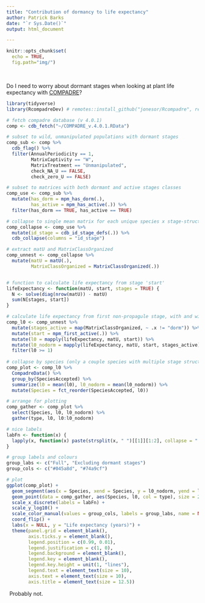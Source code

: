 ```yaml
---
title: "Contribution of dormancy to life expectancy"
author: Patrick Barks
date: "`r Sys.Date()`"
output: html_document

---
```


```r
knitr::opts_chunk$set(
  echo = TRUE,
  fig.path="img/")
```

&nbsp;

Do I need to worry about dormant stages when looking at plant life expectancy with [COMPADRE](https://www.compadre-db.org/)?

```r
library(tidyverse)
library(RcompadreDev) # remotes::install_github("jonesor/Rcompadre", ref = "devel")
```

```r
# fetch compadre database (v 4.0.1)
comp <- cdb_fetch("~/COMPADRE_v.4.0.1.RData")

# subset to wild, unmanipulated populations with dormant stages
comp_sub <- comp %>% 
  cdb_flag() %>% 
  filter(AnnualPeriodicity == 1,
         MatrixCaptivity == "W",
         MatrixTreatment == "Unmanipulated",
         check_NA_U == FALSE,
         check_zero_U == FALSE)

# subset to matrices with both dormant and active stages classes
comp_use <- comp_sub %>% 
  mutate(has_dorm = mpm_has_dorm(.),
         has_active = mpm_has_active(.)) %>% 
  filter(has_dorm == TRUE, has_active == TRUE)

# collapse to single mean matrix for each unique species x stage-structure
comp_collapse <- comp_use %>% 
  mutate(id_stage = cdb_id_stage_defs(.)) %>% 
  cdb_collapse(columns = "id_stage")

# extract matU and MatrixClassOrganized
comp_unnest <- comp_collapse %>% 
  mutate(matU = matU(.),
         MatrixClassOrganized = MatrixClassOrganized(.))


# function to calculate life expectancy from stage 'start'
lifeExpectancy <- function(matU, start, stages = TRUE) {
  N <- solve(diag(nrow(matU)) - matU)
  sum(N[stages, start])
}

# calculate life expectancy from first non-propagule stage, with and without dormancy
comp_l0 <- comp_unnest %>% 
  mutate(stages_active = map(MatrixClassOrganized, ~ .x != "dorm")) %>% 
  mutate(start = mpm_first_active(.)) %>% 
  mutate(l0 = mapply(lifeExpectancy, matU, start)) %>%
  mutate(l0_nodorm = mapply(lifeExpectancy, matU, start, stages_active)) %>% 
  filter(l0 >= 1)
  
# collapse by species (only a couple species with multiple stage structures)
comp_plot <- comp_l0 %>%
  CompadreData() %>% 
  group_by(SpeciesAccepted) %>% 
  summarize(l0 = mean(l0), l0_nodorm = mean(l0_nodorm)) %>% 
  mutate(Species = fct_reorder(SpeciesAccepted, l0))

# arrange for plotting
comp_gather <- comp_plot %>% 
  select(Species, l0, l0_nodorm) %>% 
  gather(type, l0, l0:l0_nodorm)

# nice labels
labFn <- function(x) {
  lapply(x, function(x) paste(strsplit(x, " ")[[1]][1:2], collapse = " "))
}

# group labels and colours
group_labs <- c("Full", "Excluding dormant stages")
group_cols <- c("#045a8d", "#74a9cf")

# plot
ggplot(comp_plot) +
  geom_segment(aes(x = Species, xend = Species, y = l0_nodorm, yend = l0), size = 0.3) +
  geom_point(data = comp_gather, aes(Species, l0, col = type), size = 2.4) +
  scale_x_discrete(labels = labFn) +
  scale_y_log10() +
  scale_color_manual(values = group_cols, labels = group_labs, name = NULL) +
  coord_flip() +
  labs(x = NULL, y = "Life expectancy (years)") +
  theme(panel.grid = element_blank(),
        axis.ticks.y = element_blank(),
        legend.position = c(0.99, 0.01),
        legend.justification = c(1, 0),
        legend.background = element_blank(),
        legend.key = element_blank(),
        legend.key.height = unit(1, "lines"),
        legend.text = element_text(size = 10),
        axis.text = element_text(size = 10),
        axis.title = element_text(size = 12.5))
```

&nbsp;
Probably not.
